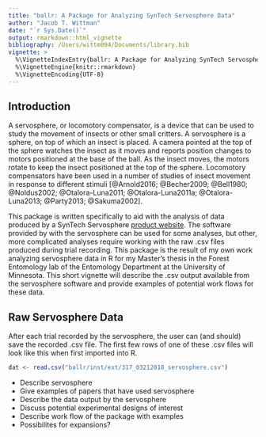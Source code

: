 ```yaml
---
title: "ballr: A Package for Analyzing SynTech Servosphere Data"
author: "Jacob T. Wittman"
date: "`r Sys.Date()`"
output: rmarkdown::html_vignette
bibliography: /Users/wittm094/Documents/library.bib
vignette: >
  %\VignetteIndexEntry{ballr: A Package for Analyzing SynTech Servosphere Data}
  %\VignetteEngine{knitr::rmarkdown}
  %\VignetteEncoding{UTF-8}
---
```


## Introduction

A servosphere, or locomotory compensator, is a device that can be used to study
the movement of insects or other small critters. A servosphere is a sphere, on
top of which an insect is placed. A camera pointed at the top of the sphere
watches the insect as it moves and reports position changes to motors positioned
at the base of the ball. As the insect moves, the motors rotate to keep the
insect positioned at the top of the sphere. Locomotory compensators have been
used in a number of studies of insect movement in response to different stimuli
[@Arnold2016; @Becher2009; @Bell1980; @Noldus2002; @Otalora-Luna2011;
@Otalora-Luna2011a; @Otalora-Luna2013; @Party2013; @Sakuma2002].

This package is written specifically to aid with the analysis of data produced
by a SynTech Servosphere [product
website](http://www.ockenfels-syntech.com/products/locomotion-compensation/).
The software provided by with the servosphere can be used for some analyses, but
other, more complicated analyses require working with the raw .csv files
produced during trial recording. This package is the result of my own work
analyzing servosphere data in R for my Master's thesis in the Forest Entomology
lab of the Entomology Department at the University of Minnesota. This short
vignette will describe the .csv output available from the servosphere software
and provide examples of potential work flows for these data.

## Raw Servosphere Data

After each trial recorded by the servosphere, the user can (and should) save the recorded .csv file. The first few rows of one of these .csv files will look like this when first imported into R.

```r
dat <- read.csv("ballr/inst/ext/317_03212018_servosphere.csv")
```


- Describe servosphere
- Give examples of papers that have used servosphere
- Describe the data output by the servosphere
- Discuss potential experimental designs of interest
- Describe work flow of the package with examples
- Possibilites for expansions?
